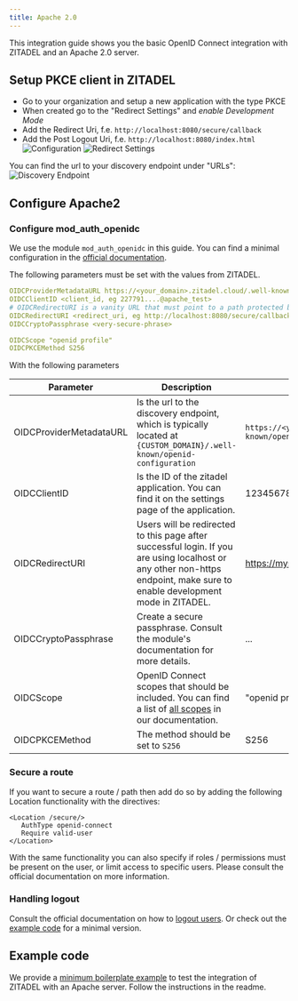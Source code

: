 ```yaml
---
title: Apache 2.0
---
```


This integration guide shows you the basic OpenID Connect integration with ZITADEL and an Apache 2.0 server.

## Setup PKCE client in ZITADEL

- Go to your organization and setup a new application with the type PKCE
- When created go to the "Redirect Settings" and *enable Development Mode*
- Add the Redirect Uri, f.e. `http://localhost:8080/secure/callback`
- Add the Post Logout Uri, f.e. `http://localhost:8080/index.html`
![Configuration](/img/guides/integrate/tools/apache-configuration.png)
![Redirect Settings](/img/guides/integrate/tools/apache-redirect_settings.png)

You can find the url to your discovery endpoint under "URLs":
![Discovery Endpoint](/img/guides/integrate/tools/apache-urls.png)

## Configure Apache2

### Configure mod_auth_openidc

We use the module `mod_auth_openidc` in this guide.
You can find a minimal configuration in the [official documentation](https://github.com/OpenIDC/mod_auth_openidc/wiki#16-what-does-a-minimal-apache-configuration-file-look-like).

The following parameters must be set with the values from ZITADEL.

```yaml
OIDCProviderMetadataURL https://<your_domain>.zitadel.cloud/.well-known/openid-configuration
OIDCClientID <client_id, eg 227791....@apache_test>
# OIDCRedirectURI is a vanity URL that must point to a path protected by this module but must NOT point to any content
OIDCRedirectURI <redirect_uri, eg http://localhost:8080/secure/callback>
OIDCCryptoPassphrase <very-secure-phrase>

OIDCScope "openid profile"
OIDCPKCEMethod S256
```

With the following parameters

| Parameter | Description | Example value|
|---|---|---|
| OIDCProviderMetadataURL | Is the url to the discovery endpoint, which is typically located at `{CUSTOM_DOMAIN}/.well-known/openid-configuration`| `https://<your_domain>.zitadel.cloud/.well-known/openid-configuration` |
| OIDCClientID | Is the ID of the zitadel application. You can find it on the settings page of the application.  | 123456789123@apache_test |
| OIDCRedirectURI | Users will be redirected to this page after successful login. If you are using localhost or any other non-https endpoint, make sure to enable development mode in ZITADEL. | https://mysecureapp.io/secure/callback |
| OIDCCryptoPassphrase | Create a secure passphrase. Consult the module's documentation for more details. | ... |
| OIDCScope | OpenID Connect scopes that should be included. You can find a list of [all scopes](/docs/apis/openidoauth/scopes) in our documentation. | "openid profile" |
| OIDCPKCEMethod | The method should be set to `S256` | S256 |

### Secure a route

If you want to secure a route / path then add do so by adding the following Location functionality with the directives:

```text
<Location /secure/>
   AuthType openid-connect
   Require valid-user
</Location>
```

With the same functionality you can also specify if roles / permissions must be present on the user, or limit access to specific users.
Please consult the official documentation on more information.

### Handling logout

Consult the official documentation on how to [logout users](https://github.com/OpenIDC/mod_auth_openidc/wiki#9-how-do-i-logout-users).
Or check out the [example code](#example-code) for a minimal  version.

## Example code

We provide a [minimum boilerplate example](https://github.com/zitadel/example-apache2) to test the integration of ZITADEL with an Apache server.
Follow the instructions in the readme.
